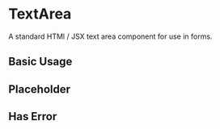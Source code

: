 
<Meta of={TextareaStories} />

# TextArea

A standard HTMl / JSX text area component for use in forms.

<ArgsTable of={TextArea} />

## Basic Usage

<Canvas>
  <Story of={TextareaStories.BasicUsage} />
</Canvas>

<RenderHtmlMarkup component="TextArea" story="Basic Usage" />

## Placeholder

<Canvas>
  <Story of={TextareaStories.TextAreaPlaceholder} />
</Canvas>

<RenderHtmlMarkup component="TextArea" story="Text Area placeholder" />

## Has Error

<Canvas>
  <Story of={TextareaStories.TextAreaError} />
</Canvas>

<RenderHtmlMarkup component="TextArea" story="Text Area Error" />
